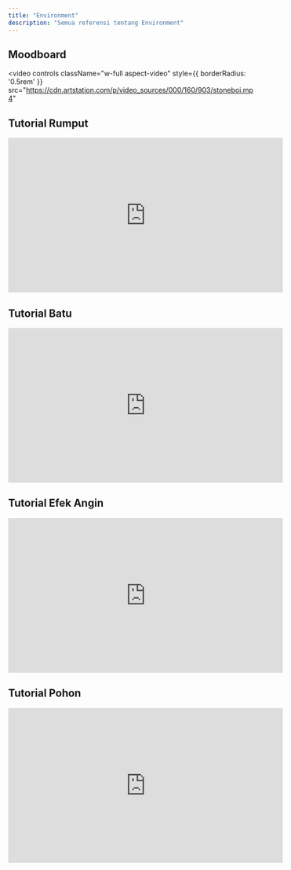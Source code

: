 ```yaml
---
title: "Environment"
description: "Semua referensi tentang Environment"
---
```

## Moodboard
<video
  controls
  className="w-full aspect-video"
    style={{  borderRadius: '0.5rem' }}
  src="https://cdn.artstation.com/p/video_sources/000/160/903/stoneboi.mp4"
></video>

## Tutorial Rumput
<iframe
  width="560"
  height="315"
  src="https://www.youtube.com/embed/6hyztL8btlY"
  title="YouTube video player"
  frameBorder="0"
  allow="accelerometer; autoplay; clipboard-write; encrypted-media; gyroscope; picture-in-picture"
  allowFullScreen
  style={{ width: '100%', borderRadius: '0.5rem' }}
></iframe>

## Tutorial Batu
<iframe
  width="560"
  height="315"
  src="https://www.youtube.com/embed/FHeBI5tAGP0"
  title="YouTube video player"
  frameBorder="0"
  allow="accelerometer; autoplay; clipboard-write; encrypted-media; gyroscope; picture-in-picture"
  allowFullScreen
  style={{ width: '100%', borderRadius: '0.5rem' }}
></iframe>

## Tutorial Efek Angin
<iframe
  width="560"
  height="315"
  src="https://www.youtube.com/embed/EPz6rYMsshI"
  title="YouTube video player"
  frameBorder="0"
  allow="accelerometer; autoplay; clipboard-write; encrypted-media; gyroscope; picture-in-picture"
  allowFullScreen
  style={{ width: '100%', borderRadius: '0.5rem' }}
></iframe>

## Tutorial Pohon
<iframe
  width="560"
  height="315"
  src="https://www.youtube.com/embed/52sTppv7Y-E"
  title="YouTube video player"
  frameBorder="0"
  allow="accelerometer; autoplay; clipboard-write; encrypted-media; gyroscope; picture-in-picture"
  allowFullScreen
  style={{ width: '100%', borderRadius: '0.5rem' }}
></iframe>

